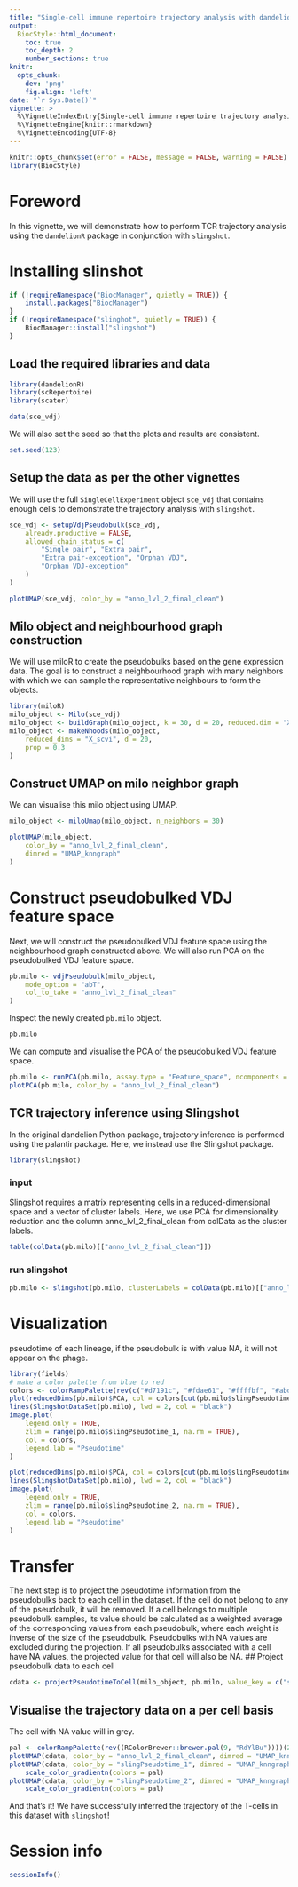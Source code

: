 ```yaml
---
title: "Single-cell immune repertoire trajectory analysis with dandelionR and slingshot"
output:
  BiocStyle::html_document:
    toc: true
    toc_depth: 2
    number_sections: true
knitr:
  opts_chunk:
    dev: 'png'
    fig.align: 'left'
date: "`r Sys.Date()`"
vignette: >
  %\VignetteIndexEntry{Single-cell immune repertoire trajectory analysis with dandelionR and slingshot}
  %\VignetteEngine{knitr::rmarkdown}
  %\VignetteEncoding{UTF-8}
---
```

```r
knitr::opts_chunk$set(error = FALSE, message = FALSE, warning = FALSE)
library(BiocStyle)
```

# Foreword

In this vignette, we will demonstrate how to perform TCR trajectory analysis
using the `dandelionR` package in conjunction with `slingshot`.

# Installing slinshot
```r
if (!requireNamespace("BiocManager", quietly = TRUE)) {
    install.packages("BiocManager")
}
if (!requireNamespace("slinghot", quietly = TRUE)) {
    BiocManager::install("slingshot")
}
```
## Load the required libraries and data

```r
library(dandelionR)
library(scRepertoire)
library(scater)

data(sce_vdj)
```

We will also set the seed so that the plots and results are consistent.
```r
set.seed(123)
```

## Setup the data as per the other vignettes
We will use the full `SingleCellExperiment` object `sce_vdj` that contains enough cells to demonstrate the trajectory analysis with `slingshot`.
```r
sce_vdj <- setupVdjPseudobulk(sce_vdj,
    already.productive = FALSE,
    allowed_chain_status = c(
        "Single pair", "Extra pair",
        "Extra pair-exception", "Orphan VDJ",
        "Orphan VDJ-exception"
    )
)

plotUMAP(sce_vdj, color_by = "anno_lvl_2_final_clean")
```

## Milo object and neighbourhood graph construction
We will use miloR to create the pseudobulks based on the gene expression data. 
The goal is to construct a neighbourhood graph with many neighbors with which 
we can sample the representative neighbours to form the objects.

```r
library(miloR)
milo_object <- Milo(sce_vdj)
milo_object <- buildGraph(milo_object, k = 30, d = 20, reduced.dim = "X_scvi")
milo_object <- makeNhoods(milo_object,
    reduced_dims = "X_scvi", d = 20,
    prop = 0.3
)
```
## Construct UMAP on milo neighbor graph

We can visualise this milo object using UMAP.

```r
milo_object <- miloUmap(milo_object, n_neighbors = 30)
```

```r
plotUMAP(milo_object,
    color_by = "anno_lvl_2_final_clean",
    dimred = "UMAP_knngraph"
)
```

# Construct pseudobulked VDJ feature space

Next, we will construct the pseudobulked VDJ feature space using the 
neighbourhood graph constructed above. We will also run PCA on the 
pseudobulked VDJ feature space.
```r
pb.milo <- vdjPseudobulk(milo_object,
    mode_option = "abT",
    col_to_take = "anno_lvl_2_final_clean"
)
```

Inspect the newly created `pb.milo` object.
```r
pb.milo
```

We can compute and visualise the PCA of the pseudobulked VDJ feature space.
```r
pb.milo <- runPCA(pb.milo, assay.type = "Feature_space", ncomponents = 20)
plotPCA(pb.milo, color_by = "anno_lvl_2_final_clean")
```

## TCR trajectory inference using Slingshot
In the original dandelion Python package, trajectory inference is performed using the palantir package.
Here, we instead use the Slingshot package.
```r
library(slingshot)
```

### input
Slingshot requires a matrix representing cells in a reduced-dimensional space and a vector of cluster labels.
Here, we use PCA for dimensionality reduction and the column anno_lvl_2_final_clean from colData as the cluster labels.
```r
table(colData(pb.milo)[["anno_lvl_2_final_clean"]])
```

### run slingshot
```r
pb.milo <- slingshot(pb.milo, clusterLabels = colData(pb.milo)[["anno_lvl_2_final_clean"]], reducedDim = "PCA", start.clus = "faDP(P)_T", end.clus = c("faCD4+T", "faCD8+T"))
```

# Visualization
pseudotime of each lineage, if the pseudobulk is with value NA, it will not appear on the phage.

```r
library(fields)
# make a color palette from blue to red
colors <- colorRampPalette(rev(c("#d7191c", "#fdae61", "#ffffbf", "#abd9e9", "#2c7bb6")))(50)
plot(reducedDims(pb.milo)$PCA, col = colors[cut(pb.milo$slingPseudotime_1, breaks = 50)], pch = 16, asp = 1)
lines(SlingshotDataSet(pb.milo), lwd = 2, col = "black")
image.plot(
    legend.only = TRUE,
    zlim = range(pb.milo$slingPseudotime_1, na.rm = TRUE),
    col = colors,
    legend.lab = "Pseudotime"
)
```
```r
plot(reducedDims(pb.milo)$PCA, col = colors[cut(pb.milo$slingPseudotime_2, breaks = 50)], pch = 16, asp = 1)
lines(SlingshotDataSet(pb.milo), lwd = 2, col = "black")
image.plot(
    legend.only = TRUE,
    zlim = range(pb.milo$slingPseudotime_2, na.rm = TRUE),
    col = colors,
    legend.lab = "Pseudotime"
)
```

# Transfer
The next step is to project the pseudotime 
information from the pseudobulks back to each cell in the dataset. If the cell 
do not belong to any of the pseudobulk, it will be removed. If a cell belongs 
to multiple pseudobulk samples, its value should be calculated as a weighted 
average of the corresponding values from each pseudobulk, where each weight 
is inverse of the size of the pseudobulk.
Pseudobulks with NA values are excluded during the projection. If all pseudobulks associated with a cell have NA values, the projected value for that cell will also be NA.
## Project pseudobulk data to each cell
```r
cdata <- projectPseudotimeToCell(milo_object, pb.milo, value_key = c("slingPseudotime_1", "slingPseudotime_2"))
```

## Visualise the trajectory data on a per cell basis
The cell with NA value will in grey.
```r
pal <- colorRampPalette(rev((RColorBrewer::brewer.pal(9, "RdYlBu"))))(255)
plotUMAP(cdata, color_by = "anno_lvl_2_final_clean", dimred = "UMAP_knngraph")
plotUMAP(cdata, color_by = "slingPseudotime_1", dimred = "UMAP_knngraph") +
    scale_color_gradientn(colors = pal)
plotUMAP(cdata, color_by = "slingPseudotime_2", dimred = "UMAP_knngraph") +
    scale_color_gradientn(colors = pal)
```

And that's it! We have successfully inferred the trajectory of the T-cells in 
this dataset with `slingshot`!

# Session info

```r
sessionInfo()
```


